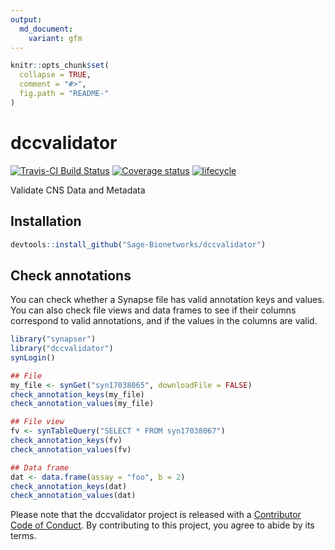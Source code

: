 ```yaml
---
output:
  md_document:
    variant: gfm
---
```


<!-- README.md is generated from README.Rmd. Please edit that file -->

```r
knitr::opts_chunk$set(
  collapse = TRUE,
  comment = "#>",
  fig.path = "README-"
)
```

# dccvalidator

[![Travis-CI Build Status](https://travis-ci.org/Sage-Bionetworks/dccvalidator.svg?branch=master)](https://travis-ci.org/Sage-Bionetworks/dccvalidator)
[![Coverage status](https://codecov.io/gh/Sage-Bionetworks/dccvalidator/branch/master/graph/badge.svg)](https://codecov.io/github/Sage-Bionetworks/dccvalidator?branch=master)
[![lifecycle](https://img.shields.io/badge/lifecycle-experimental-orange.svg)](https://www.tidyverse.org/lifecycle/#experimental)

Validate CNS Data and Metadata

## Installation

```r
devtools::install_github("Sage-Bionetworks/dccvalidator")
```

## Check annotations

You can check whether a Synapse file has valid annotation keys and values. You
can also check file views and data frames to see if their columns correspond to
valid annotations, and if the values in the columns are valid.

```r
library("synapser")
library("dccvalidator")
synLogin()

## File
my_file <- synGet("syn17038065", downloadFile = FALSE)
check_annotation_keys(my_file)
check_annotation_values(my_file)

## File view
fv <- synTableQuery("SELECT * FROM syn17038067")
check_annotation_keys(fv)
check_annotation_values(fv)

## Data frame
dat <- data.frame(assay = "foo", b = 2)
check_annotation_keys(dat)
check_annotation_values(dat)
```

Please note that the dccvalidator project is released with a [Contributor Code
of Conduct](.github/CODE_OF_CONDUCT.md). By contributing to this project, you
agree to abide by its terms.
